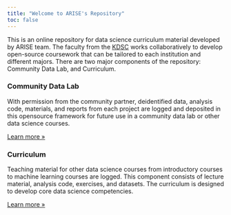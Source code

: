 ```yaml
---
title: "Welcome to ARISE's Repository"
toc: false
---
```


This is an online repository for data science curriculum material developed by ARISE team. The faculty from the [KDSC](https://data.ku.edu/kdsc) works collaboratively to develop open-source coursework that can be tailored to each institution and different majors. There are two major components of the repository: Community Data Lab, and Curriculum.

::: content-block

### Community Data Lab

With permission from the community partner, deidentified data, analysis code, materials, and reports from each project are logged and deposited in this opensource framework for future use in a community data lab or other data science courses.

::: learn-more
[Learn more »](project.qmd)
:::

### Curriculum

Teaching material for other data science courses from introductory courses to machine learning courses are logged. This component consists of lecture material, analysis code, exercises, and datasets. The curriculum is designed to develop core data science competencies.

::: learn-more
[Learn more »](competency.qmd)
:::

:::
